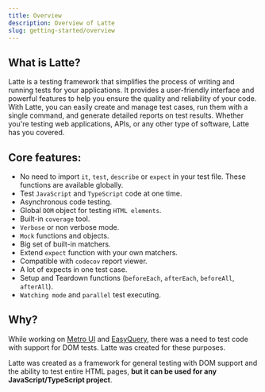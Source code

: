 ```yaml
---
title: Overview
description: Overview of Latte
slug: getting-started/overview
---
```



<Leader content="Latte is a framework for general testing with DOM support and the ability to test entire HTML pages!" />

## What is Latte?

Latte is a testing framework that simplifies the process of writing and running tests for your applications. It provides a user-friendly interface and powerful features to help you ensure the quality and reliability of your code.
With Latte, you can easily create and manage test cases, run them with a single command, and generate detailed reports on test results. Whether you're testing web applications, APIs, or any other type of software, Latte has you covered.

## Core features:

- No need to import `it`, `test`, `describe` or `expect` in your test file. These functions are available globally.
- Test `JavaScript` and `TypeScript` code at one time.
- Asynchronous code testing.
- Global `DOM` object for testing `HTML elements`.
- Built-in `coverage` tool.
- `Verbose` or non verbose mode.
- `Mock` functions and objects.
- Big set of built-in matchers.
- Extend `expect` function with your own matchers.
- Compatible with `codecov` report viewer.
- A lot of expects in one test case.
- Setup and Teardown functions (`beforeEach`, `afterEach`, `beforeAll`, `afterAll`).
- `Watching mode` and `parallel` test executing.

## Why?
While working on [Metro UI](https://metroui.org.ua) and [EasyQuery](https://korzh.com), there was a need to test code with support for DOM tests. Latte was created for these purposes.

Latte was created as a framework for general testing with DOM support and the ability to test entire HTML pages, **but it can be used for any JavaScript/TypeScript project**.
